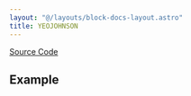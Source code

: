 ```yaml
---
layout: "@/layouts/block-docs-layout.astro"
title: YEOJOHNSON
---
```



<PythonDocsDisplay docstring={docstring} />

[Source Code](https://github.com/flojoy-ai/blocks/blob/main/blocks/SCIPY/STATS/YEOJOHNSON/YEOJOHNSON.py)

## Example
